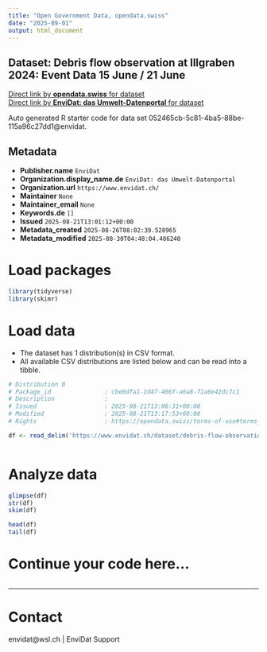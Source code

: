 ```yaml
---
title: "Open Government Data, opendata.swiss"
date: "2025-09-01"
output: html_document
---
```


## Dataset: Debris flow observation at Illgraben 2024: Event Data 15 June / 21 June



[Direct link by **opendata.swiss** for dataset](https://opendata.swiss/de/dataset/debris-flow-observation-at-illgraben-2024-event-data-15-june-21-june)<br>
[Direct link by **EnviDat: das Umwelt-Datenportal** for dataset](https://www.envidat.ch/#/metadata/debris-flow-observations-at-illgraben-2024-event-data-15-june-21-june)

Auto generated R starter code for data set 052465cb-5c81-4ba5-88be-115a96c27dd1@envidat.

## Metadata

- **Publisher.name** `EnviDat`
- **Organization.display_name.de** `EnviDat: das Umwelt-Datenportal`
- **Organization.url** `https://www.envidat.ch/`
- **Maintainer** `None`
- **Maintainer_email** `None`
- **Keywords.de** `[]`
- **Issued** `2025-08-21T13:01:12+00:00`
- **Metadata_created** `2025-08-26T08:02:39.528965`
- **Metadata_modified** `2025-08-30T04:48:04.486240`


# Load packages

```r

library(tidyverse)
library(skimr)

```

# Load data

-   The dataset has 1 distribution(s) in CSV format.
-   All available CSV distributions are listed below and can be read into a tibble.

```r

# Distribution 0
# Package_id               : cbe0dfa1-1d47-486f-a6a8-71a6e42dc7c1
# Description              : 
# Issued                   : 2025-08-21T13:06:31+00:00
# Modified                 : 2025-08-21T13:17:53+00:00
# Rights                   : https://opendata.swiss/terms-of-use#terms_by

df <- read_delim('https://www.envidat.ch/dataset/debris-flow-observations-at-illgraben-2024-event-data-15-june-21-june/resource/fb160833-ebd4-4374-96ff-378473c4cebc')



```

# Analyze data

```r

glimpse(df)
str(df)
skim(df)

head(df)
tail(df)

```

# Continue your code here...

```r

```

------------------------------------------------------------------------

# Contact

envidat@wsl.ch | EnviDat Support
